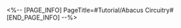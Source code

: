 <%-- [PAGE_INFO]
PageTitle=#Tutorial/Abacus Circuitry#
[END_PAGE_INFO] --%>
{{Tutorial
|sort      = 602301
|title     = Abacus Circuitry
|subtitle  = 
|type      = Adventure
|about     = 
|image1    = Tutorial Abacus Circuitry 1.png{{subst:void|<!--$UPLOAD:<<SpriteOutput/TutorialPic/TutorialPage_602301.png>-<Tutorial Abacus Circuitry 1.png>>}}
|text1     = The jade abacus substrate system developed by the Artisanship Commission. Move the {{Color|h|nobold=1|computing modules}} with subroutines stored in them to bases with corresponding patterns, so that the substrate can function normally.
}}